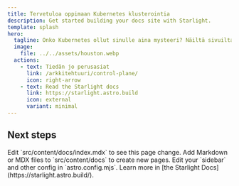```yaml
---
title: Tervetuloa oppimaan Kubernetes klusterointia
description: Get started building your docs site with Starlight.
template: splash
hero:
  tagline: Onko Kubernetes ollut sinulle aina mysteeri? Näiltä sivuilta löydät sen perustiedot tiiviissä paketissa.
  image:
    file: ../../assets/houston.webp
  actions:
    - text: Tiedän jo perusasiat
      link: /arkkitehtuuri/control-plane/
      icon: right-arrow
    - text: Read the Starlight docs
      link: https://starlight.astro.build
      icon: external
      variant: minimal
---
```



## Next steps

<CardGrid stagger>
	<Card title="Update content" icon="pencil">
		Edit `src/content/docs/index.mdx` to see this page change.
	</Card>
	<Card title="Add new content" icon="add-document">
		Add Markdown or MDX files to `src/content/docs` to create new pages.
	</Card>
	<Card title="Configure your site" icon="setting">
		Edit your `sidebar` and other config in `astro.config.mjs`.
	</Card>
	<Card title="Read the docs" icon="open-book">
		Learn more in [the Starlight Docs](https://starlight.astro.build/).
	</Card>
</CardGrid>
